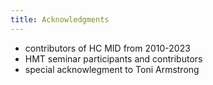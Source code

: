 ```yaml
---
title: Acknowledgments
---
```



- contributors of HC MID from 2010-2023
- HMT seminar participants and contributors
- special acknowlegment to Toni Armstrong
